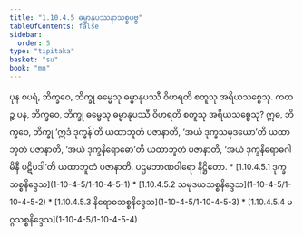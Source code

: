 ```yaml
---
title: "1.10.4.5 ဓမ္မာနုပဿနာသစ္စပဗ္ဗ"
tableOfContents: false
sidebar:
  order: 5
type: "tipitaka"
basket: "su"
book: "mn"
---
```



<DynamicBreadcrumb />

<Division number="119" book="mn" e="ch" v="24" p="226">

<Paragraph number="393" book="mn">
ပုန စပရံ, ဘိက္ခဝေ, ဘိက္ခု ဓမ္မေသု ဓမ္မာနုပဿီ ဝိဟရတိ စတူသု အရိယသစ္စေသု. ကထဉ္စ ပန, ဘိက္ခဝေ, ဘိက္ခု ဓမ္မေသု ဓမ္မာနုပဿီ ဝိဟရတိ စတူသု အရိယသစ္စေသု? ဣဓ, ဘိက္ခဝေ, ဘိက္ခု ‘ဣဒံ ဒုက္ခန်’တိ ယထာဘူတံ ပဇာနာတိ, ‘အယံ ဒုက္ခသမုဒယော’တိ ယထာဘူတံ ပဇာနာတိ, ‘အယံ ဒုက္ခနိရောဓော’တိ ယထာဘူတံ ပဇာနာတိ, ‘အယံ ဒုက္ခနိရောဓဂါမိနီ ပဋိပဒါ’တိ ယထာဘူတံ ပဇာနာတိ.





</Paragraph>
</Division>

<Paragraph number="394" type="center" book="mn">
ပဌမဘာဏဝါရော နိဋ္ဌိတော.



</Paragraph>

<TableOfContents book="mn" section="1.10.4.5">
* [1.10.4.5.1 ဒုက္ခသစ္စနိဒ္ဒေသ](1-10-4-5/1-10-4-5-1)
* [1.10.4.5.2 သမုဒယသစ္စနိဒ္ဒေသ](1-10-4-5/1-10-4-5-2)
* [1.10.4.5.3 နိရောဓသစ္စနိဒ္ဒေသ](1-10-4-5/1-10-4-5-3)
* [1.10.4.5.4 မဂ္ဂသစ္စနိဒ္ဒေသ](1-10-4-5/1-10-4-5-4)
</TableOfContents>